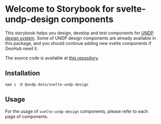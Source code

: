
<Meta title="Introduction" />

# Welcome to Storybook for svelte-undp-design components

This storybook helps you design, develop and test components for [UNDP design system](https://design.undp.org/). Some of UNDP design components are already available in this package, and you should continue adding new svelte components if GeoHub need it.

The source code is available at [this repository](https://github.com/UNDP-Data/geohub/tree/develop/packages/svelte-undp-design).

## Installation

```
npm i -D @undp-data/svelte-undp-design
```

## Usage

For the usage of `svelte-undp-design` components, please refer to each page of components.
